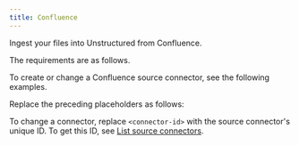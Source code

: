 ```yaml
---
title: Confluence
---
```


Ingest your files into Unstructured from Confluence.

The requirements are as follows.


<ConfluencePrerequisites />

To create or change a Confluence source connector, see the following examples.


<CodeGroup>
    <ConfluenceSDK />
    <ConfluenceAPIRESTCreate />
    <ConfluenceAPIRESTChange />
</CodeGroup>

Replace the preceding placeholders as follows:


<ConfluenceAPIPlaceholders />

To change a connector, replace `<connector-id>` with the source connector's unique ID. 
To get this ID, see [List source connectors](/platform/api/overview#list-source-connectors).